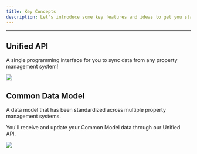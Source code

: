 ```yaml
---
title: Key Concepts
description: Let's introduce some key features and ideas to get you started.
---
```


---

## Unified API

A single programming interface for you to sync data from any property management system!

<Frame caption="The Propify Unified API">
  <img src="/images/unified-api.png" />
</Frame>

## Common Data Model

A data model that has been standardized across multiple property management systems.

You'll receive and update your Common Model data through our Unified API.

<Frame caption="The Propify Common Data Model">
  <img src="/images/single-data-model.png" />
</Frame>